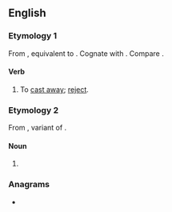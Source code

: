 ==English==

===Etymology 1===
From {{etyl|enm|en}} {{m|enm|forcasten||to cast away, reject}}, equivalent to {{prefix|for|cast|lang=en}}. Cognate with {{cog|sv|förkasta||to reject}}. Compare {{l|en|forcasten}}.

====Verb====
{{en-verb|forcasts|forcasting|forcast|past2=forcasted}}

# {{lb|en|transitive|obsolete}} To [[cast away]]; [[reject]].

===Etymology 2===
From {{etyl|enm|en}} {{m|enm|forcast}}, variant of {{m|enm|forecast}}.

====Noun====
{{head|en|noun}}

# {{misspelling of|forecast|lang=en}}

===Anagrams===
* {{anagrams|en|Factors|factors}}